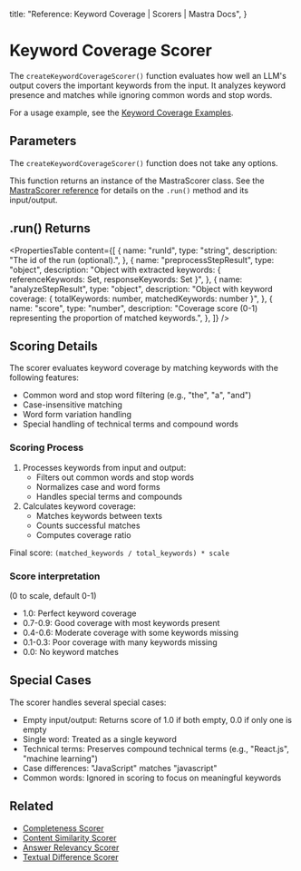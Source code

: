   title: "Reference: Keyword Coverage | Scorers | Mastra Docs",
}

# Keyword Coverage Scorer

The `createKeywordCoverageScorer()` function evaluates how well an LLM's output covers the important keywords from the input. It analyzes keyword presence and matches while ignoring common words and stop words.

For a usage example, see the [Keyword Coverage Examples](/examples/scorers/keyword-coverage).

## Parameters

The `createKeywordCoverageScorer()` function does not take any options.

This function returns an instance of the MastraScorer class. See the [MastraScorer reference](./mastra-scorer) for details on the `.run()` method and its input/output.

## .run() Returns

<PropertiesTable
  content={[
    {
      name: "runId",
      type: "string",
      description: "The id of the run (optional).",
    },
    {
      name: "preprocessStepResult",
      type: "object",
      description: "Object with extracted keywords: { referenceKeywords: Set<string>, responseKeywords: Set<string> }",
    },
    {
      name: "analyzeStepResult",
      type: "object",
      description: "Object with keyword coverage: { totalKeywords: number, matchedKeywords: number }",
    },
    {
      name: "score",
      type: "number",
      description: "Coverage score (0-1) representing the proportion of matched keywords.",
    },
  ]}
/>

## Scoring Details

The scorer evaluates keyword coverage by matching keywords with the following features:

- Common word and stop word filtering (e.g., "the", "a", "and")
- Case-insensitive matching
- Word form variation handling
- Special handling of technical terms and compound words

### Scoring Process

1. Processes keywords from input and output:
   - Filters out common words and stop words
   - Normalizes case and word forms
   - Handles special terms and compounds
2. Calculates keyword coverage:
   - Matches keywords between texts
   - Counts successful matches
   - Computes coverage ratio

Final score: `(matched_keywords / total_keywords) * scale`

### Score interpretation

(0 to scale, default 0-1)

- 1.0: Perfect keyword coverage
- 0.7-0.9: Good coverage with most keywords present
- 0.4-0.6: Moderate coverage with some keywords missing
- 0.1-0.3: Poor coverage with many keywords missing
- 0.0: No keyword matches

## Special Cases

The scorer handles several special cases:

- Empty input/output: Returns score of 1.0 if both empty, 0.0 if only one is empty
- Single word: Treated as a single keyword
- Technical terms: Preserves compound technical terms (e.g., "React.js", "machine learning")
- Case differences: "JavaScript" matches "javascript"
- Common words: Ignored in scoring to focus on meaningful keywords

## Related

- [Completeness Scorer](./completeness)
- [Content Similarity Scorer](./content-similarity)
- [Answer Relevancy Scorer](./answer-relevancy)
- [Textual Difference Scorer](./textual-difference)